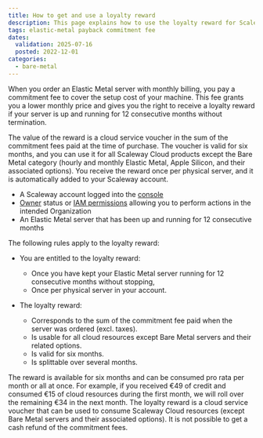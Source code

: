 ```yaml
---
title: How to get and use a loyalty reward
description: This page explains how to use the loyalty reward for Scaleway Elastic Metal servers
tags: elastic-metal payback commitment fee
dates:
  validation: 2025-07-16
  posted: 2022-12-01
categories:
  - bare-metal
---
```



When you order an Elastic Metal server with monthly billing, you pay a commitment fee to cover the setup cost of your machine. This fee grants you a lower monthly price and gives you the right to receive a loyalty reward if your server is up and running for 12 consecutive months without termination.

The value of the reward is a cloud service voucher in the sum of the commitment fees paid at the time of purchase. The voucher is valid for six months, and you can use it for all Scaleway Cloud products except the Bare Metal category (hourly and monthly Elastic Metal, Apple Silicon, and their associated options). You receive the reward once per physical server, and it is automatically added to your Scaleway account.

<Requirements />

- A Scaleway account logged into the [console](https://console.scaleway.com)
- [Owner](/iam/concepts/#owner) status or [IAM permissions](/iam/concepts/#permission) allowing you to perform actions in the intended Organization
- An Elastic Metal server that has been up and running for 12 consecutive months


The following rules apply to the loyalty reward:

* You are entitled to the loyalty reward:
   * Once you have kept your Elastic Metal server running for 12 consecutive months without stopping,
   * Once per physical server in your account.

* The loyalty reward:
   * Corresponds to the sum of the commitment fee paid when the server was ordered (excl. taxes).
   * Is usable for all cloud resources except Bare Metal servers and their related options.
   * Is valid for six months.
   * Is splittable over several months.

<Message type="tip">
  The reward is available for six months and can be consumed pro rata per month or all at once. For example, if you received €49 of credit and consumed €15 of cloud resources during the first month, we will roll over the remaining €34 in the next month.
</Message>

<Message type="important">
  The loyalty reward is a cloud service voucher that can be used to consume Scaleway Cloud resources (except Bare Metal servers and their associated options). It is not possible to get a cash refund of the commitment fees.
</Message>


